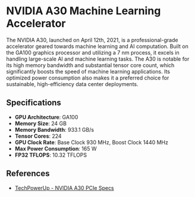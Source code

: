 # NVIDIA A30 Machine Learning Accelerator

The NVIDIA A30, launched on April 12th, 2021, is a professional-grade accelerator geared towards machine learning and AI computation. Built on the GA100 graphics processor and utilizing a 7 nm process, it excels in handling large-scale AI and machine learning tasks. The A30 is notable for its high memory bandwidth and substantial tensor core count, which significantly boosts the speed of machine learning applications. Its optimized power consumption also makes it a preferred choice for sustainable, high-efficiency data center deployments.

## Specifications

- **GPU Architecture**: GA100
- **Memory Size**: 24 GB
- **Memory Bandwidth**: 933.1 GB/s
- **Tensor Cores**: 224
- **GPU Clock Rate**: Base Clock 930 MHz, Boost Clock 1440 MHz
- **Max Power Consumption**: 165 W
- **FP32 TFLOPS**: 10.32 TFLOPS

## References

- [TechPowerUp - NVIDIA A30 PCIe Specs](https://www.techpowerup.com/gpu-specs/a30-pcie.c3720)
